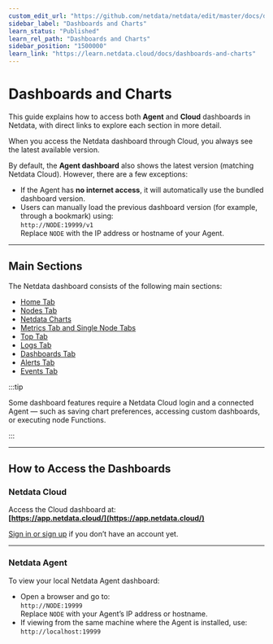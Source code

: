 ```yaml
---
custom_edit_url: "https://github.com/netdata/netdata/edit/master/docs/dashboards-and-charts/README.md"
sidebar_label: "Dashboards and Charts"
learn_status: "Published"
learn_rel_path: "Dashboards and Charts"
sidebar_position: "1500000"
learn_link: "https://learn.netdata.cloud/docs/dashboards-and-charts"
---
```


# Dashboards and Charts

This guide explains how to access both **Agent** and **Cloud** dashboards in Netdata, with direct links to explore each section in more detail.

When you access the Netdata dashboard through Cloud, you always see the latest available version.

By default, the **Agent dashboard** also shows the latest version (matching Netdata Cloud). However, there are a few exceptions:

- If the Agent has **no internet access**, it will automatically use the bundled dashboard version.
- Users can manually load the previous dashboard version (for example, through a bookmark) using:  
  `http://NODE:19999/v1`  
  Replace `NODE` with the IP address or hostname of your Agent.

---

## Main Sections

The Netdata dashboard consists of the following main sections:

- [Home Tab](/docs/dashboards-and-charts/home-tab)
- [Nodes Tab](/docs/dashboards-and-charts/nodes-tab)
- [Netdata Charts](/docs/dashboards-and-charts/netdata-charts)
- [Metrics Tab and Single Node Tabs](/docs/dashboards-and-charts/metrics-tab-and-single-node-tabs)
- [Top Tab](/docs/dashboards-and-charts/top-tab)
- [Logs Tab](/docs/dashboards-and-charts/logs-tab)
- [Dashboards Tab](/docs/dashboards-and-charts/dashboards-tab)
- [Alerts Tab](/docs/dashboards-and-charts/alerts-tab)
- [Events Tab](/docs/dashboards-and-charts/events-feed)

:::tip

Some dashboard features require a Netdata Cloud login and a connected Agent — such as saving chart preferences, accessing custom dashboards, or executing node Functions.

:::

---

## How to Access the Dashboards

### Netdata Cloud

Access the Cloud dashboard at:  
**[https://app.netdata.cloud/](https://app.netdata.cloud/)**

[Sign in or sign up](https://app.netdata.cloud/sign-in) if you don’t have an account yet.

---

### Netdata Agent

To view your local Netdata Agent dashboard:

- Open a browser and go to:  
  `http://NODE:19999`  
  Replace `NODE` with your Agent’s IP address or hostname.
- If viewing from the same machine where the Agent is installed, use:  
  `http://localhost:19999`
